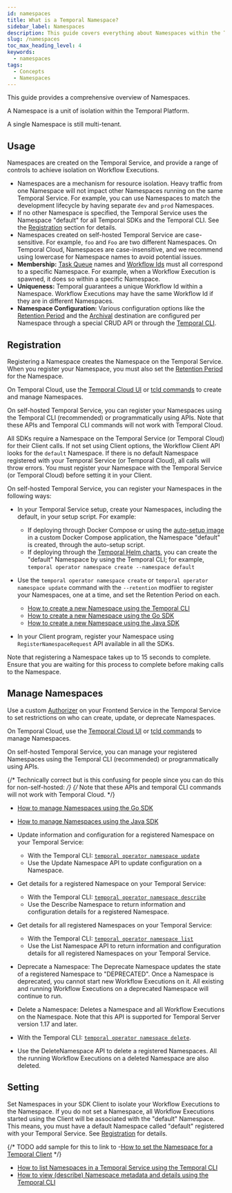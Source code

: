 ```yaml
---
id: namespaces
title: What is a Temporal Namespace?
sidebar_label: Namespaces
description: This guide covers everything about Namespaces within the Temporal Platform, highlighting their role in Workflow isolation, setting up, registering, and managing Namespaces, and the concept and benefits of Global Namespaces.
slug: /namespaces
toc_max_heading_level: 4
keywords:
  - namespaces
tags:
  - Concepts
  - Namespaces
---
```


This guide provides a comprehensive overview of Namespaces.

A Namespace is a unit of isolation within the Temporal Platform.

A single Namespace is still multi-tenant.

## Usage

Namespaces are created on the Temporal Service, and provide a range of controls to achieve isolation on Workflow Executions.

- Namespaces are a mechanism for resource isolation. Heavy traffic from one Namespace will not impact other Namespaces running on the same Temporal Service.
  For example, you can use Namespaces to match the development lifecycle by having separate `dev` and `prod` Namespaces.
- If no other Namespace is specified, the Temporal Service uses the Namespace "default" for all Temporal SDKs and the Temporal CLI.
  See the [Registration](#registration) section for details.
- Namespaces created on self-hosted Temporal Service are case-sensitive. For example, `foo` and `Foo` are two different Namespaces.
  On Temporal Cloud, Namespaces are case-insensitive, and we recommend using lowercase for Namespace names to avoid potential issues.
- **Membership:** [Task Queue](/workers#task-queue) names and [Workflow Ids](/workflows#workflow-id) must all correspond to a specific Namespace.
  For example, when a Workflow Execution is spawned, it does so within a specific Namespace.
- **Uniqueness:** Temporal guarantees a unique Workflow Id within a Namespace.
  Workflow Executions may have the same Workflow Id if they are in different Namespaces.
- **Namespace Configuration:** Various configuration options like the [Retention Period](/clusters#retention-period) and the [Archival](/clusters#archival) destination are configured per Namespace through a special CRUD API or through the [Temporal CLI](/cli).

## Registration

Registering a Namespace creates the Namespace on the Temporal Service.
When you register your Namespace, you must also set the [Retention Period](/clusters#retention-period) for the Namespace.

On Temporal Cloud, use the [Temporal Cloud UI](/cloud/namespaces#create-a-namespace) or [tcld commands](https://docs.temporal.io/cloud/tcld/namespace/) to create and manage Namespaces.

On self-hosted Temporal Service, you can register your Namespaces using the Temporal CLI (recommended) or programmatically using APIs. Note that these APIs and Temporal CLI commands will not work with Temporal Cloud.

All SDKs require a Namespace on the Temporal Service (or Temporal Cloud) for their Client calls. If not set using Client options, the Workflow Client API looks for the `default` Namespace. If there is no default Namespace registered with your Temporal Service (or Temporal Cloud), all calls will throw errors.
You must register your Namespace with the Temporal Service (or Temporal Cloud) before setting it in your Client.

On self-hosted Temporal Service, you can register your Namespaces in the following ways:

- In your Temporal Service setup, create your Namespaces, including the default, in your setup script.
  For example:

  - If deploying through Docker Compose or using the [auto-setup image](https://github.com/temporalio/docker-builds/blob/main/docker/auto-setup.sh) in a custom Docker Compose application, the Namespace "default" is created, through the auto-setup script.
  - If deploying through the [Temporal Helm charts](https://github.com/temporalio/helm-charts), you can create the "default" Namespace by using the Temporal CLI; for example, `temporal operator namespace create --namespace default`

- Use the `temporal operator namespace create` or `temporal operator namespace update` command with the `--retention` modfiier to register your Namespaces, one at a time, and set the Retention Period on each.

  - [How to create a new Namespace using the Temporal CLI](/cli/operator#create)
  - [How to create a new Namespace using the Go SDK](/develop/go/namespaces#register-namespace)
  - [How to create a new Namespace using the Java SDK](/develop/java/namespaces#register-namespace)

- In your Client program, register your Namespace using `RegisterNamespaceRequest` API available in all the SDKs.

Note that registering a Namespace takes up to 15 seconds to complete. Ensure that you are waiting for this process to complete before making calls to the Namespace.

## Manage Namespaces

Use a custom [Authorizer](/self-hosted-guide/security#authorizer-plugin) on your Frontend Service in the Temporal Service to set restrictions on who can create, update, or deprecate Namespaces.

On Temporal Cloud, use the [Temporal Cloud UI](/cloud/namespaces) or [tcld commands](/cloud/tcld/namespace/) to manage Namespaces.

On self-hosted Temporal Service, you can manage your registered Namespaces using the Temporal CLI (recommended) or programmatically using APIs.

{/* Technically correct but is this confusing for people since you can do this for non-self-hosted: _/}
{/_ Note that these APIs and temporal CLI commands will not work with Temporal Cloud. */}

- [How to manage Namespaces using the Go SDK](/develop/go/namespaces#manage-namespaces)
- [How to manage Namespaces using the Java SDK](/develop/java/namespaces#manage-namespaces)

- Update information and configuration for a registered Namespace on your Temporal Service:

  - With the Temporal CLI: [`temporal operator namespace update`](/cli/operator#update)
  - Use the Update Namespace API to update configuration on a Namespace.

- Get details for a registered Namespace on your Temporal Service:

  - With the Temporal CLI: [`temporal operator namespace describe`](/cli/operator#describe)
  - Use the Describe Namespace to return information and configuration details for a registered Namespace.

- Get details for all registered Namespaces on your Temporal Service:

  - With the Temporal CLI: [`temporal operator namespace list`](/cli/operator#list)
  - Use the List Namespace API to return information and configuration details for all registered Namespaces on your Temporal Service.

- Deprecate a Namespace: The Deprecate Namespace updates the state of a registered Namespace to "DEPRECATED". Once a Namespace is deprecated, you cannot start new Workflow Executions on it. All existing and running Workflow Executions on a deprecated Namespace will continue to run.

- Delete a Namespace: Deletes a Namespace and all Workflow Executions on the Namespace. Note that this API is supported for Temporal Server version 1.17 and later.
- With the Temporal CLI: [`temporal operator namespace delete`](/cli/operator#delete).
- Use the DeleteNamespace API to delete a registered Namespaces. All the running Workflow Executions on a deleted Namespace are also deleted.

## Setting

Set Namespaces in your SDK Client to isolate your Workflow Executions to the Namespace.
If you do not set a Namespace, all Workflow Executions started using the Client will be associated with the "default" Namespace. This means, you must have a default Namespace called "default" registered with your Temporal Service. See [Registration](#registration) for details.

{/* TODO add sample for this to link to -[How to set the Namespace for a Temporal Client](/) */}

- [How to list Namespaces in a Temporal Service using the Temporal CLI](/cli/operator#list)
- [How to view (describe) Namespace metadata and details using the Temporal CLI](/cli/operator#describe)

